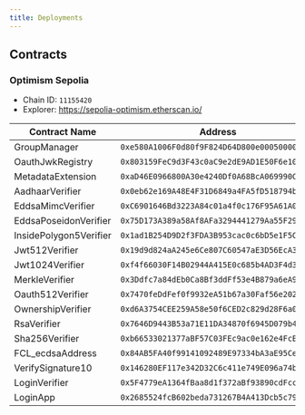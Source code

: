 ```yaml
---
title: Deployments
---
```


## Contracts

### Optimism Sepolia
- Chain ID: `11155420`
- Explorer: https://sepolia-optimism.etherscan.io/


| Contract Name          | Address                                    |
|------------------------|--------------------------------------------|
| GroupManager           | `0xe580A1006F0d80f9F824D64D800e000500000506` |
| OauthJwkRegistry       | `0x803159FeC9d3F43c0aC9e2dE9AD1E50F6e107312` |
| MetadataExtension      | `0xaD46E0966800A30e4240Df0A68BcA069990C9026` |
| AadhaarVerifier        | `0x0eb62e169A48E4F31D6849a4FA5fD518794bdB7B` |
| EddsaMimcVerifier      | `0xC6901646Bd3223A84c01a4f0c176F95A61A0A0D4` |
| EddsaPoseidonVerifier  | `0x75D173A389a58Af8AFa3294441279Aa55F296bF4` |
| InsidePolygon5Verifier | `0x1ad1B254D9D2f3FDA3B953cac0c6bD5e1F5Cc435` |
| Jwt512Verifier         | `0x19d9d824aA245e6Ce807C60547aE3D56EcA3Fd0f` |
| Jwt1024Verifier        | `0xf4f66030F14B02944A415E0c685b4AD3F4d3c23B` |
| MerkleVerifier         | `0x3Ddfc7a84dEb0Ca8Bf3ddFf53e4B879a6eA90AF0` |
| Oauth512Verifier       | `0x7470feDdFef0f9932eA51b67a30Faf56e2022bB9` |
| OwnershipVerifier      | `0xd6A3754CEE259A58e50f6CED2c829d28F6a00Ac1` |
| RsaVerifier            | `0x7646D9443B53a71E11DA34870f6945D079b4f73D` |
| Sha256Verifier         | `0xb66533021377aBF57C03FEc9ac0e162e4FcEBC0B` |
| FCL_ecdsaAddress       | `0x84AB5FA40f99141092489E97334bA3aE95Ce0128` |
| VerifySignature10      | `0x146280EF117e342D32C6c411e749E096a74b7246` |
| LoginVerifier          | `0x5F4779eA1364fBaa8d1f372aBf93890cdFcc0EE7` |
| LoginApp               | `0x2685524fcB602beda731267B4A413Dcb5c79eC47` |
